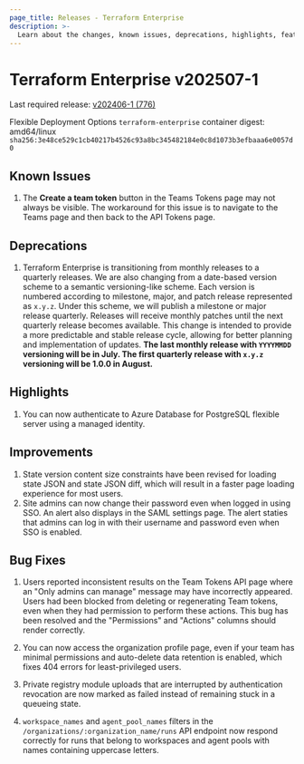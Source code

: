 ```yaml
---
page_title: Releases - Terraform Enterprise
description: >-
  Learn about the changes, known issues, deprecations, highlights, features, improvements, bug fixes, and security fixes for the v202507-1 release.
---
```


# Terraform Enterprise v202507-1

Last required release: [v202406-1 (776)](/terraform/enterprise/releases/2024/v202406-1)

Flexible Deployment Options `terraform-enterprise` container digest: amd64/linux `sha256:3e48ce529c1cb40217b4526c93a8bc345482184e0c8d1073b3efbaaa6e0057d0`

## Known Issues

1. The **Create a team token** button in the Teams Tokens page may not always be visible. The workaround for this issue is to navigate to the Teams page and then back to the API Tokens page.

## Deprecations
1. Terraform Enterprise is transitioning from monthly releases to a quarterly releases. We are also changing from a date-based version scheme to a semantic versioning-like scheme. Each version is numbered according to milestone, major, and patch release represented as `x.y.z`. Under this scheme, we will publish a milestone or major release quarterly. Releases will receive monthly patches until the next quarterly release becomes available. This change is intended to provide a more predictable and stable release cycle, allowing for better planning and implementation of updates. **The last monthly release with `YYYYMMDD` versioning will be in July. The first quarterly release with `x.y.z` versioning will be 1.0.0 in August.**

## Highlights

1. You can now authenticate to Azure Database for PostgreSQL flexible server using a managed identity.

## Improvements

1. State version content size constraints have been revised for loading state JSON and state JSON diff, which will result in a faster page loading experience for most users.
2. Site admins can now change their password even when logged in using SSO. An alert also displays in the SAML settings page. The alert staties that admins can log in with their username and password even when SSO is enabled.

## Bug Fixes

1. Users reported inconsistent results on the Team Tokens API page where an "Only admins can manage" message may have incorrectly appeared. Users had been blocked from deleting or regenerating Team tokens, even when they had permission to perform these actions. This bug has been resolved and the "Permissions" and "Actions" columns should render correctly.

1. You can now access the organization profile page, even if your team has minimal permissions and auto-delete data retention is enabled, which fixes 404 errors for least-privileged users.

1. Private registry module uploads that are interrupted by authentication revocation are now marked as failed instead of remaining stuck in a queueing state.

1. `workspace_names` and `agent_pool_names`  filters in the `/organizations/:organization_name/runs` API endpoint now respond correctly for runs that belong to workspaces and agent pools with names containing uppercase letters.

